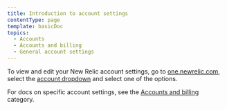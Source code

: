 ```yaml
---
title: Introduction to account settings
contentType: page
template: basicDoc
topics:
  - Accounts
  - Accounts and billing
  - General account settings
---
```


To view and edit your New Relic account settings, go to [one.newrelic.com](https://one.newrelic.com), select the [account dropdown](/docs/using-new-relic/welcome-new-relic/get-started/glossary#account-dropdown) and select one of the options.

For docs on specific account settings, see the [Accounts and billing](/docs/accounts) category.

